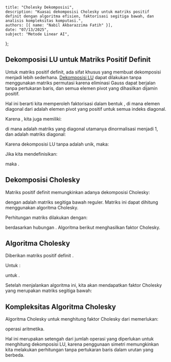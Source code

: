     title: "Cholesky Dekomposisi",
    description: "Kuasai dekomposisi Cholesky untuk matriks positif definit dengan algoritma efisien, faktorisasi segitiga bawah, dan analisis kompleksitas komputasi.",
    authors: [{ name: "Nabil Akbarazzima Fatih" }],
    date: "07/13/2025",
    subject: "Metode Linear AI",
};

## Dekomposisi LU untuk Matriks Positif Definit

Untuk matriks positif definit, ada sifat khusus yang membuat dekomposisi menjadi lebih sederhana. [Dekomposisi LU](/subject/university/bachelor/ai-ds/linear-methods/lu-decomposition) dapat dilakukan tanpa menggunakan matriks permutasi <InlineMath math="P" /> karena eliminasi Gauss dapat berjalan tanpa pertukaran baris, dan semua elemen pivot yang dihasilkan dijamin positif.

Hal ini berarti kita memperoleh faktorisasi dalam bentuk <InlineMath math="A = L \cdot U" />, di mana elemen diagonal dari <InlineMath math="U" /> adalah elemen pivot yang positif untuk semua indeks diagonal.

Karena <InlineMath math="A = A^T" />, kita juga memiliki:

<MathContainer>
<BlockMath math="A = A^T = (L \cdot U)^T = (L \cdot D \cdot \tilde{U})^T = \tilde{U}^T \cdot D \cdot L^T" />
</MathContainer>

di mana <InlineMath math="\tilde{U}" /> adalah matriks yang diagonal utamanya dinormalisasi menjadi 1, dan <InlineMath math="D" /> adalah matriks diagonal:

<MathContainer>
<BlockMath math="\tilde{U} = \begin{pmatrix} 1 & u_{12}/u_{11} & \cdots & u_{1n}/u_{11} \\ & \ddots & \ddots & \vdots \\ & & 1 & u_{n-1,n}/u_{n-1,n-1} \\ 0 & & & 1 \end{pmatrix}" />
<BlockMath math="D = \begin{pmatrix} u_{11} & & 0 \\ & \ddots & \\ 0 & & u_{nn} \end{pmatrix}" />
</MathContainer>

Karena dekomposisi LU tanpa <InlineMath math="P" /> adalah unik, maka:

<MathContainer>
<BlockMath math="A = L \cdot U = \tilde{U}^T \cdot (D \cdot L^T)" />
<BlockMath math="L = \tilde{U}^T \quad \text{dan} \quad U = D \cdot L^T" />
</MathContainer>

Jika kita mendefinisikan:

<BlockMath math="D^{\frac{1}{2}} = \begin{pmatrix} \sqrt{u_{11}} & & 0 \\ & \ddots & \\ 0 & & \sqrt{u_{nn}} \end{pmatrix}" />

maka <InlineMath math="D^{\frac{1}{2}} \cdot D^{\frac{1}{2}} = D" />.

## Dekomposisi Cholesky

Matriks positif definit <InlineMath math="A \in \mathbb{R}^{n \times n}" /> memungkinkan adanya dekomposisi Cholesky:

<BlockMath math="A = L \cdot D \cdot L^T = \tilde{L} \cdot \tilde{L}^T" />

dengan <InlineMath math="\tilde{L} = L \cdot D^{\frac{1}{2}}" /> adalah matriks segitiga bawah reguler. Matriks ini dapat dihitung menggunakan algoritma Cholesky.

Perhitungan matriks <InlineMath math="\tilde{L}" /> dilakukan dengan:

<BlockMath math="\tilde{L} = \begin{pmatrix} \tilde{l}_{11} & 0 \\ \vdots & \ddots \\ \tilde{l}_{n1} & \cdots & \tilde{l}_{nn} \end{pmatrix}" />

berdasarkan hubungan <InlineMath math="\tilde{L} \cdot \tilde{L}^T = A" />. Algoritma berikut menghasilkan faktor Cholesky.

## Algoritma Cholesky

Diberikan matriks positif definit <InlineMath math="A \in \mathbb{R}^{n \times n}" />.

<MathContainer>
<BlockMath math="\tilde{l}_{11} := \sqrt{a_{11}}" />
<BlockMath math="\tilde{l}_{j1} := \frac{a_{j1}}{\tilde{l}_{11}}, \quad j = 2, \ldots, n" />
</MathContainer>

Untuk <InlineMath math="i = 2, \ldots, n" />:

<MathContainer>
<BlockMath math="\tilde{l}_{ii} := \sqrt{a_{ii} - \tilde{l}_{i1}^2 - \tilde{l}_{i2}^2 - \ldots - \tilde{l}_{i,i-1}^2}" />
<BlockMath math="\tilde{l}_{ji} := \tilde{l}_{ii}^{-1} \cdot \left( a_{ji} - \tilde{l}_{j1}\tilde{l}_{i1} - \tilde{l}_{j2}\tilde{l}_{i2} - \ldots - \tilde{l}_{j,i-1}\tilde{l}_{i,i-1} \right)" />
</MathContainer>

untuk <InlineMath math="j = i + 1, \ldots, n" />.

Setelah menjalankan algoritma ini, kita akan mendapatkan faktor Cholesky yang merupakan matriks segitiga bawah:

<BlockMath math="\tilde{L} = \begin{pmatrix} \tilde{l}_{11} & 0 \\ \vdots & \ddots \\ \tilde{l}_{n1} & \cdots & \tilde{l}_{nn} \end{pmatrix}" />

## Kompleksitas Algoritma Cholesky

Algoritma Cholesky untuk menghitung faktor Cholesky <InlineMath math="\tilde{L}" /> dari <InlineMath math="A \in \mathbb{R}^{n \times n}" /> memerlukan:

<BlockMath math="\frac{1}{6}n^3 + O(n^2)" />

operasi aritmetika.

Hal ini merupakan setengah dari jumlah operasi yang diperlukan untuk menghitung dekomposisi LU, karena penggunaan simetri memungkinkan kita melakukan perhitungan tanpa pertukaran baris dalam urutan yang berbeda.